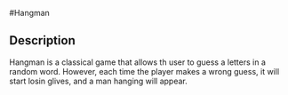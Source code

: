 #Hangman

## Description

Hangman is a classical game that allows th user to guess a letters in a random word.
However, each time the player makes a wrong guess, it will start losin glives, and a man hanging will appear. 
